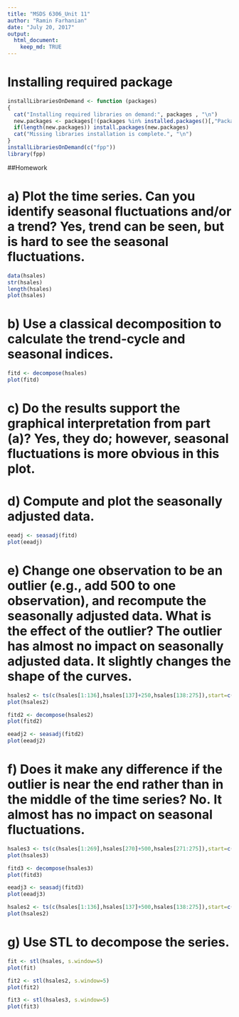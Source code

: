 ```yaml
---
title: "MSDS 6306_Unit 11"
author: "Ramin Farhanian"
date: "July 20, 2017"
output: 
  html_document:
    keep_md: TRUE
---
```


# Installing required package
```r
installLibrariesOnDemand <- function (packages)
{
  cat("Installing required libraries on demand:", packages , "\n")
  new.packages <- packages[!(packages %in% installed.packages()[,"Package"])]
  if(length(new.packages)) install.packages(new.packages)
  cat("Missing libraries installation is complete.", "\n")
}
installLibrariesOnDemand(c("fpp"))
library(fpp)
```
##Homework

# a)	Plot the time series. Can you identify seasonal fluctuations and/or a trend? Yes, trend can be seen, but is hard to see the seasonal fluctuations. 
 
```r
data(hsales)
str(hsales)
length(hsales)
plot(hsales)
```

# b)	Use a classical decomposition to calculate the trend-cycle and seasonal indices.

```r
fitd <- decompose(hsales)
plot(fitd)
```

# c)	Do the results support the graphical interpretation from part (a)? Yes, they do; however, seasonal fluctuations is more obvious in this plot.


# d)	Compute and plot the seasonally adjusted data. 

```r
eeadj <- seasadj(fitd)
plot(eeadj)
```

# e)	Change one observation to be an outlier (e.g., add 500 to one observation), and recompute the seasonally adjusted data. What is the effect of the outlier? The outlier has almost no impact on seasonally adjusted data. It slightly changes the shape of the curves. 

```r
hsales2 <- ts(c(hsales[1:136],hsales[137]+250,hsales[138:275]),start=c(1973,1),frequency=12)
plot(hsales2)

fitd2 <- decompose(hsales2)
plot(fitd2)

eeadj2 <- seasadj(fitd2)
plot(eeadj2)
```


# f)	Does it make any difference if the outlier is near the end rather than in the middle of the time series? No. It almost has no impact on seasonal fluctuations.

```r
hsales3 <- ts(c(hsales[1:269],hsales[270]+500,hsales[271:275]),start=c(1973,1),frequency=12)
plot(hsales3)

fitd3 <- decompose(hsales3)
plot(fitd3)

eeadj3 <- seasadj(fitd3)
plot(eeadj3)
```

```r
hsales2 <- ts(c(hsales[1:136],hsales[137]+500,hsales[138:275]),start=c(1973,1),frequency=12)
plot(hsales2)
```

# g)	Use STL to decompose the series.

```r
fit <- stl(hsales, s.window=5)
plot(fit)

fit2 <- stl(hsales2, s.window=5)
plot(fit2)

fit3 <- stl(hsales3, s.window=5)
plot(fit3)
```

